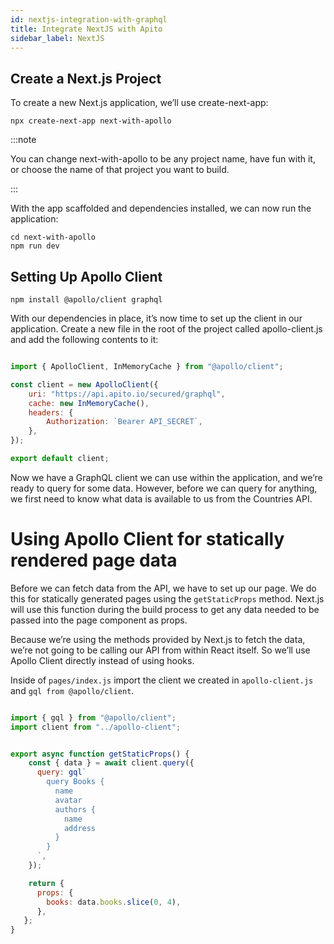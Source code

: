 ```yaml
---
id: nextjs-integration-with-graphql
title: Integrate NextJS with Apito
sidebar_label: NextJS
---
```


## Create a Next.js Project

To create a new Next.js application, we’ll use create-next-app:

```shell
npx create-next-app next-with-apollo
```

:::note

You can change next-with-apollo to be any project name, have fun with it, or choose the name of that project you want to build.

:::

With the app scaffolded and dependencies installed, we can now run the application:

```
cd next-with-apollo
npm run dev
```

## Setting Up Apollo Client

```
npm install @apollo/client graphql
```

With our dependencies in place, it’s now time to set up the client in our application.
Create a new file in the root of the project called apollo-client.js and add the following contents to it:

```javascript title=./apollo-client.js

import { ApolloClient, InMemoryCache } from "@apollo/client";

const client = new ApolloClient({
    uri: "https://api.apito.io/secured/graphql",
    cache: new InMemoryCache(),
    headers: {
        Authorization: `Bearer API_SECRET`,
    },
});

export default client;
```

Now we have a GraphQL client we can use within the application, and we’re ready to query for some data. However, before we can query for anything,
we first need to know what data is available to us from the Countries API.

# Using Apollo Client for statically rendered page data

Before we can fetch data from the API, we have to set up our page. We do this for statically generated pages using the `getStaticProps` method.
Next.js will use this function during the build process to get any data needed to be passed into the page component as props.

Because we’re using the methods provided by Next.js to fetch the data, we’re not going to be calling our API from within React itself.
So we’ll use Apollo Client directly instead of using hooks.

Inside of `pages/index.js` import the client we created in `apollo-client.js` and `gql from @apollo/client`.

```javascript title=pages/index.js

import { gql } from "@apollo/client";
import client from "../apollo-client";


export async function getStaticProps() {
    const { data } = await client.query({
      query: gql`
        query Books {
          name
          avatar
          authors {
            name
            address
          }
        }
      `,
    });

    return {
      props: {
        books: data.books.slice(0, 4),
      },
   };
}
```